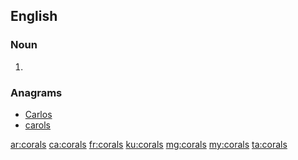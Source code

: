 ==English==

===Noun===
{{head|en|plural}}

# {{plural of|coral|lang=en}}

===Anagrams===
* [[Carlos#English|Carlos]]
* [[carols#English|carols]]

[[ar:corals]]
[[ca:corals]]
[[fr:corals]]
[[ku:corals]]
[[mg:corals]]
[[my:corals]]
[[ta:corals]]